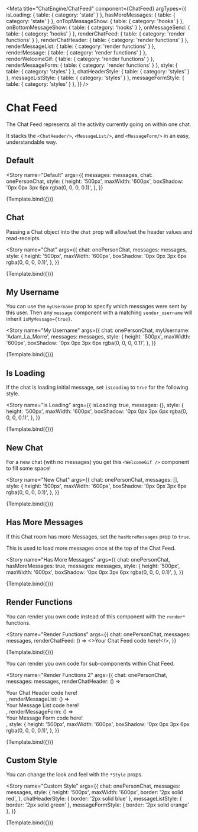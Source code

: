 

<Meta
  title="ChatEngine/ChatFeed"
  component={ChatFeed}
  argTypes={{
    isLoading: { table: { category: 'state' } },
    hasMoreMessages: { table: { category: 'state' } },
    onTopMessageShow: { table: { category: 'hooks' } },
    onBottomMessageShow: { table: { category: 'hooks' } },
    onMessageSend: { table: { category: 'hooks' } },
    renderChatFeed: { table: { category: 'render functions' } },
    renderChatHeader: { table: { category: 'render functions' } },
    renderMessageList: { table: { category: 'render functions' } },
    renderMessage: { table: { category: 'render functions' } },
    renderWelcomeGif: { table: { category: 'render functions' } },
    renderMessageForm: { table: { category: 'render functions' } },
    style: { table: { category: 'styles' } },
    chatHeaderStyle: { table: { category: 'styles' } },
    messageListStyle: { table: { category: 'styles' } },
    messageFormStyle: { table: { category: 'styles' } },
  }}
/>


# Chat Feed

The Chat Feed represents all the activity currently going on within one chat.

It stacks the `<ChatHeader/>`, `<MessageList/>`, and `<MessageForm/>` in an easy, understandable way.

## Default

<Story
  name="Default"
  args={{
    messages: messages,
    chat: onePersonChat,
    style: {
      height: '500px',
      maxWidth: '600px',
      boxShadow: '0px 0px 3px 6px rgba(0, 0, 0, 0.1)',
    },
  }}
>
  {Template.bind({})}
</Story>

<ArgsTable story="Default" />

## Chat

Passing a Chat object into the `chat` prop will allow/set the header values and read-receipts.

<Story
  name="Chat"
  args={{
    chat: onePersonChat,
    messages: messages,
    style: {
      height: '500px',
      maxWidth: '600px',
      boxShadow: '0px 0px 3px 6px rgba(0, 0, 0, 0.1)',
    },
  }}
>
  {Template.bind({})}
</Story>

## My Username

You can use the `myUsername` prop to specify which messages were sent by this user. Then any `message` component with a matching `sender_username` will inherit `isMyMessage={true}`.

<Story
  name="My Username"
  args={{
    chat: onePersonChat,
    myUsername: 'Adam_La_Morre',
    messages: messages,
    style: {
      height: '500px',
      maxWidth: '600px',
      boxShadow: '0px 0px 3px 6px rgba(0, 0, 0, 0.1)',
    },
  }}
>
  {Template.bind({})}
</Story>

## Is Loading

If the chat is loading initial message, set `isLoading` to `true` for the following style.

<Story
  name="Is Loading"
  args={{
    isLoading: true,
    messages: {},
    style: {
      height: '500px',
      maxWidth: '600px',
      boxShadow: '0px 0px 3px 6px rgba(0, 0, 0, 0.1)',
    },
  }}
>
  {Template.bind({})}
</Story>

## New Chat

For a new chat (with no messages) you get this `<WelcomeGif />` component to fill some space!

<Story
  name="New Chat"
  args={{
    chat: onePersonChat,
    messages: [],
    style: {
      height: '500px',
      maxWidth: '600px',
      boxShadow: '0px 0px 3px 6px rgba(0, 0, 0, 0.1)',
    },
  }}
>
  {Template.bind({})}
</Story>

## Has More Messages

If this Chat room has more Messages, set the `hasMoreMessages` prop to `true`.

This is used to load more messages once at the top of the Chat Feed.

<Story
  name="Has More Messages"
  args={{
    chat: onePersonChat,
    hasMoreMessages: true,
    messages: messages,
    style: {
      height: '500px',
      maxWidth: '600px',
      boxShadow: '0px 0px 3px 6px rgba(0, 0, 0, 0.1)',
    },
  }}
>
  {Template.bind({})}
</Story>

## Render Functions

You can render you own code instead of this component with the `render*` functions.

<Story
  name="Render Functions"
  args={{
    chat: onePersonChat,
    messages: messages,
    renderChatFeed: () => <>Your Chat Feed code here!</>,
  }}
>
  {Template.bind({})}
</Story>

You can render you own code for sub-components within Chat Feed.

<Story
  name="Render Functions 2"
  args={{
    chat: onePersonChat,
    messages: messages,
    renderChatHeader: () => <div>Your Chat Header code here!</div>,
    renderMessageList: () => <div>Your Message List code here!</div>,
    renderMessageForm: () => <div>Your Message Form code here!</div>,
    style: {
      height: '500px',
      maxWidth: '600px',
      boxShadow: '0px 0px 3px 6px rgba(0, 0, 0, 0.1)',
    },
  }}
>
  {Template.bind({})}
</Story>

## Custom Style

You can change the look and feel with the `*Style` props.

<Story
  name="Custom Style"
  args={{
    chat: onePersonChat,
    messages: messages,
    style: {
      height: '500px',
      maxWidth: '600px',
      border: '2px solid red',
    },
    chatHeaderStyle: { border: '2px solid blue' },
    messageListStyle: { border: '2px solid green' },
    messageFormStyle: { border: '2px solid orange' },
  }}
>
  {Template.bind({})}
</Story>
